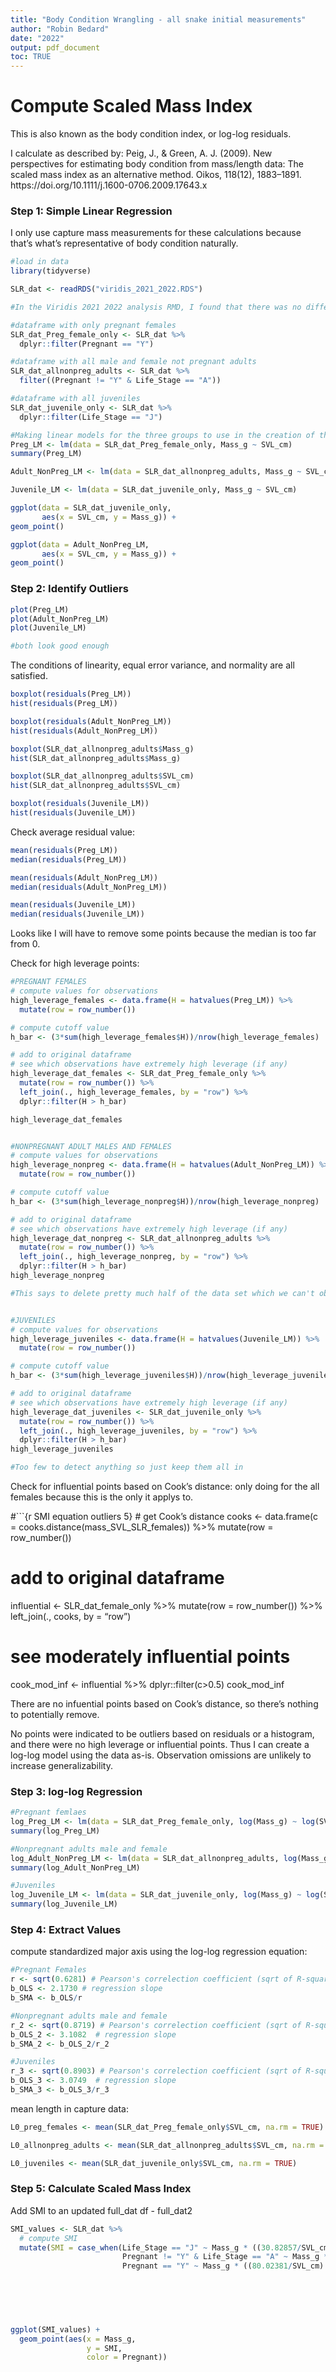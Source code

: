```yaml
---
title: "Body Condition Wrangling - all snake initial measurements"
author: "Robin Bedard"
date: "2022"
output: pdf_document
toc: TRUE
---
```



# Compute Scaled Mass Index

This is also known as the body condition index, or log-log residuals.

I calculate as described by: Peig, J., & Green, A. J. (2009). New perspectives for estimating body condition from mass/length data: The scaled mass index as an alternative method. Oikos, 118(12), 1883–1891. https://doi.org/10.1111/j.1600-0706.2009.17643.x

### Step 1: Simple Linear Regression

I only use capture mass measurements for these calculations because that's what's representative of body condition naturally.

```r
#load in data
library(tidyverse)

SLR_dat <- readRDS("viridis_2021_2022.RDS")

#In the Viridis 2021 2022 analysis RMD, I found that there was no difference in the relationship between mass and SVL across seasons so when making SMI equations, we are grouping the years together. However, there is a difference between pregnant females, all non pregnant adults (males and females) and juveniles. So, I have to make 3 separate equations. The linear models showing this are on the analysis RMD.

#dataframe with only pregnant females
SLR_dat_Preg_female_only <- SLR_dat %>%
  dplyr::filter(Pregnant == "Y") 

#dataframe with all male and female not pregnant adults
SLR_dat_allnonpreg_adults <- SLR_dat %>% 
  filter((Pregnant != "Y" & Life_Stage == "A")) 

#dataframe with all juveniles
SLR_dat_juvenile_only <- SLR_dat %>%
  dplyr::filter(Life_Stage == "J")

#Making linear models for the three groups to use in the creation of the SMI equations. 
Preg_LM <- lm(data = SLR_dat_Preg_female_only, Mass_g ~ SVL_cm)
summary(Preg_LM)

Adult_NonPreg_LM <- lm(data = SLR_dat_allnonpreg_adults, Mass_g ~ SVL_cm)

Juvenile_LM <- lm(data = SLR_dat_juvenile_only, Mass_g ~ SVL_cm)

ggplot(data = SLR_dat_juvenile_only,
       aes(x = SVL_cm, y = Mass_g)) +
geom_point()

ggplot(data = Adult_NonPreg_LM,
       aes(x = SVL_cm, y = Mass_g)) +
geom_point()
```


### Step 2: Identify Outliers
```r
plot(Preg_LM)
plot(Adult_NonPreg_LM)
plot(Juvenile_LM)

#both look good enough
```

The conditions of linearity, equal error variance, and normality are all satisfied.
```r
boxplot(residuals(Preg_LM))
hist(residuals(Preg_LM)) 

boxplot(residuals(Adult_NonPreg_LM))
hist(residuals(Adult_NonPreg_LM)) 

boxplot(SLR_dat_allnonpreg_adults$Mass_g)
hist(SLR_dat_allnonpreg_adults$Mass_g)

boxplot(SLR_dat_allnonpreg_adults$SVL_cm)
hist(SLR_dat_allnonpreg_adults$SVL_cm)

boxplot(residuals(Juvenile_LM))
hist(residuals(Juvenile_LM)) 
```

Check average residual value:
```r
mean(residuals(Preg_LM))
median(residuals(Preg_LM))

mean(residuals(Adult_NonPreg_LM))
median(residuals(Adult_NonPreg_LM))

mean(residuals(Juvenile_LM))
median(residuals(Juvenile_LM))
```

Looks like I will have to remove some points because the median is too far from 0.

Check for high leverage points:
```r

#PREGNANT FEMALES
# compute values for observations 
high_leverage_females <- data.frame(H = hatvalues(Preg_LM)) %>% 
  mutate(row = row_number())

# compute cutoff value 
h_bar <- (3*sum(high_leverage_females$H))/nrow(high_leverage_females)

# add to original dataframe 
# see which observations have extremely high leverage (if any)
high_leverage_dat_females <- SLR_dat_Preg_female_only %>%
  mutate(row = row_number()) %>%
  left_join(., high_leverage_females, by = "row") %>%
  dplyr::filter(H > h_bar) 

high_leverage_dat_females


#NONPREGNANT ADULT MALES AND FEMALES 
# compute values for observations 
high_leverage_nonpreg <- data.frame(H = hatvalues(Adult_NonPreg_LM)) %>% 
  mutate(row = row_number())

# compute cutoff value 
h_bar <- (3*sum(high_leverage_nonpreg$H))/nrow(high_leverage_nonpreg)

# add to original dataframe 
# see which observations have extremely high leverage (if any)
high_leverage_dat_nonpreg <- SLR_dat_allnonpreg_adults %>%
  mutate(row = row_number()) %>%
  left_join(., high_leverage_nonpreg, by = "row") %>%
  dplyr::filter(H > h_bar) 
high_leverage_nonpreg

#This says to delete pretty much half of the data set which we can't obvioisly do... There aren't any outliers when looking at basic boxplots and histograms so I am going to leave them all in. 


#JUVENILES
# compute values for observations 
high_leverage_juveniles <- data.frame(H = hatvalues(Juvenile_LM)) %>% 
  mutate(row = row_number())

# compute cutoff value 
h_bar <- (3*sum(high_leverage_juveniles$H))/nrow(high_leverage_juveniles)

# add to original dataframe 
# see which observations have extremely high leverage (if any)
high_leverage_dat_juveniles <- SLR_dat_juvenile_only %>%
  mutate(row = row_number()) %>%
  left_join(., high_leverage_juveniles, by = "row") %>%
  dplyr::filter(H > h_bar) 
high_leverage_juveniles

#Too few to detect anything so just keep them all in 
```

Check for influential points based on Cook's distance: only doing for the all females because this is the only it applys to. 

#```{r SMI equation outliers 5}
# get Cook's distance 
cooks <- data.frame(c = cooks.distance(mass_SVL_SLR_females)) %>% 
  mutate(row = row_number())

# add to original dataframe 
influential <- SLR_dat_female_only %>%
  mutate(row = row_number()) %>% 
  left_join(., cooks, by = "row")

# see moderately influential points 
cook_mod_inf <- influential %>% 
  dplyr::filter(c>0.5) 
cook_mod_inf


There are no infuential points based on Cook's distance, so there's nothing to potentially remove.

No points were indicated to be outliers based on residuals or a histogram, and there were no high leverage or influential points. Thus I can create a log-log model using the data as-is. Observation omissions are unlikely to increase generalizability.


 
### Step 3: log-log Regression

```r
#Pregnant femlaes
log_Preg_LM <- lm(data = SLR_dat_Preg_female_only, log(Mass_g) ~ log(SVL_cm))
summary(log_Preg_LM)

#Nonpregnant adults male and female 
log_Adult_NonPreg_LM <- lm(data = SLR_dat_allnonpreg_adults, log(Mass_g) ~ log(SVL_cm))
summary(log_Adult_NonPreg_LM)

#Juveniles
log_Juvenile_LM <- lm(data = SLR_dat_juvenile_only, log(Mass_g) ~ log(SVL_cm)) 
summary(log_Juvenile_LM)
```


### Step 4: Extract Values

compute standardized major axis using the log-log regression equation:

```r
#Pregnant Females
r <- sqrt(0.6281) # Pearson's correlection coefficient (sqrt of R-squared)
b_OLS <- 2.1730 # regression slope
b_SMA <- b_OLS/r

#Nonpregnant adults male and female 
r_2 <- sqrt(0.8719) # Pearson's correlection coefficient (sqrt of R-squared)
b_OLS_2 <- 3.1082  # regression slope
b_SMA_2 <- b_OLS_2/r_2

#Juveniles 
r_3 <- sqrt(0.8903) # Pearson's correlection coefficient (sqrt of R-squared)
b_OLS_3 <- 3.0749  # regression slope
b_SMA_3 <- b_OLS_3/r_3

```

mean length in capture data:

```r
L0_preg_females <- mean(SLR_dat_Preg_female_only$SVL_cm, na.rm = TRUE)

L0_allnonpreg_adults <- mean(SLR_dat_allnonpreg_adults$SVL_cm, na.rm = TRUE)

L0_juveniles <- mean(SLR_dat_juvenile_only$SVL_cm, na.rm = TRUE)
```


### Step 5: Calculate Scaled Mass Index

Add SMI to an updated full_dat df - full_dat2

```r
SMI_values <- SLR_dat %>%
  # compute SMI
  mutate(SMI = case_when(Life_Stage == "J" ~ Mass_g * ((30.82857/SVL_cm) ^ 3.258838),
                         Pregnant != "Y" & Life_Stage == "A" ~ Mass_g * ((80.76104/SVL_cm) ^ 3.328707),
                         Pregnant == "Y" ~ Mass_g * ((80.02381/SVL_cm) ^ 2.74186)))
                        


                 
                         

ggplot(SMI_values) + 
  geom_point(aes(x = Mass_g,
                 y = SMI,
                 color = Pregnant))
```













